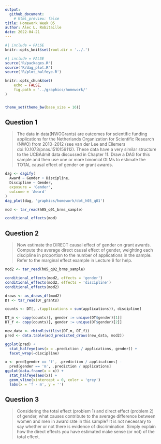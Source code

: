 ```yaml
---
output: 
  github_document:
    # html_preview: false
title: Homework Week 05
author: Alec L. Robitaille
date: 2022-04-21
---
```


```r
#| include = FALSE
knitr::opts_knit$set(root.dir = '../.')
```

```r
#| include = FALSE
source('R/packages.R')
source('R/dag_plot.R')
source('R/plot_halfeye.R')

knitr::opts_chunk$set(
	echo = FALSE,
	fig.path = '../graphics/homework/'
)


theme_set(theme_bw(base_size = 16))
```


## Question 1

> The data in data(NWOGrants) are outcomes for scientific funding applications
for the Netherlands Organization for Scientific Research (NWO) from 2010–2012
(see van der Lee and Ellemers doi:10.1073/pnas.1510159112). These data have a
very similar structure to the UCBAdmit data discussed in Chapter 11. Draw a DAG
for this sample and then use one or more binomial GLMs to estimate the TOTAL
causal effect of gender on grant awards.

```r
dag <- dagify(
  Award ~ Gender + Discipline,
  Discipline ~ Gender,
  exposure = 'Gender',
  outcome = 'Award'
)
dag_plot(dag, 'graphics/homework/dot_h05_q01')
```

```r
mod <- tar_read(h05_q01_brms_sample)

conditional_effects(mod)
```


## Question 2

> Now estimate the DIRECT causal effect of gender on grant awards. Compute the
average direct causal effect of gender, weighting each discipline in proportion
to the number of applications in the sample. Refer to the marginal effect
example in Lecture 9 for help.

```r
mod2 <- tar_read(h05_q02_brms_sample)

conditional_effects(mod2, effects = 'gender')
conditional_effects(mod2, effects = 'discipline')
conditional_effects(mod2)

draws <- as_draws_df(mod2)
DT <- tar_read(DT_grants)

counts <- DT[, .(applications = sum(applications)), discipline]

DT_m <- copy(counts)[, gender := unique(DT$gender)[1]]
DT_f <- copy(counts)[, gender := unique(DT$gender)[2]]

new_data <- rbindlist(list(DT_m, DT_f))
pred <- data.table(add_predicted_draws(new_data, mod2))

ggplot(pred) + 
  stat_halfeye(aes(x = .prediction / applications, gender)) + 
  facet_wrap(~discipline)

x <- pred[gender == 'f', .prediction / applications] - 
  pred[gender == 'm', .prediction / applications]
ggplot(data.frame(x = x)) + 
  stat_halfeye(aes(x)) + 
  geom_vline(xintercept = 0, color = 'grey')
  labs(x = 'f - m', y = '')
```


## Question 3

> Considering the total effect (problem 1) and direct effect (problem 2) of
gender, what causes contribute to the average difference between women and men
in award rate in this sample? It is not necessary to say whether or not there is
evidence of discrimination. Simply explain how the direct effects you have
estimated make sense (or not) of the total effect.


<!-- 
## Question 4
4-OPTIONAL CHALLENGE. The data in data(UFClefties) are the outcomes
of 205 Ultimate Fighting Championship (UFC) matches (see ?UFClefties for de-
tails). It is widely believed that left-handed fighters (aka “Southpaws”) have an ad-
vantage against right-handed fighters, and left-handed men are indeed over-rep-
resented among fighters (and fencers and tennis players) compared to the general
population. Estimate the average advantage, if any, that a left-handed fighter has
against right-handed fighters. Based upon your estimate, why do you think left-
handers are over-represented among UFC fighters?
-->
